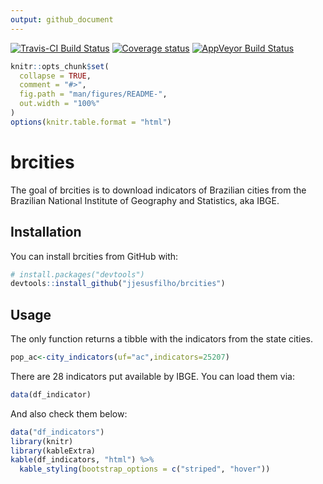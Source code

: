 ```yaml
---
output: github_document
---
```


[![Travis-CI Build Status](https://travis-ci.org/jjesusfilho/brcities.svg?branch=master)](https://travis-ci.org/jjesusfilho/brcities)
[![Coverage status](https://codecov.io/gh/jjesusfilho/brcities/branch/master/graph/badge.svg)](https://codecov.io/github/jjesusfilho/brcities?branch=master)
[![AppVeyor Build Status](https://ci.appveyor.com/api/projects/status/github/jjesusfilho/brcities?branch=master&svg=true)](https://ci.appveyor.com/project/jjesusfilho/brcities)

<!-- README.md is generated from README.Rmd. Please edit that file -->

```r
knitr::opts_chunk$set(
  collapse = TRUE,
  comment = "#>",
  fig.path = "man/figures/README-",
  out.width = "100%"
)
options(knitr.table.format = "html") 
```
# brcities

The goal of brcities is to download indicators of Brazilian cities from the
Brazilian National Institute of Geography and Statistics, aka IBGE.

## Installation

You can install brcities from GitHub with:

```r
# install.packages("devtools")
devtools::install_github("jjesusfilho/brcities")
```

## Usage

The only function returns a tibble with the indicators from the state cities.

```r
pop_ac<-city_indicators(uf="ac",indicators=25207)

```


There are 28 indicators put available by IBGE. You can load them via:

``` r
data(df_indicator)
```

And also check them below:

```r
data("df_indicators")
library(knitr)
library(kableExtra)
kable(df_indicators, "html") %>%
  kable_styling(bootstrap_options = c("striped", "hover"))
```




